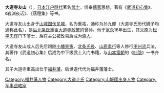 {{japanese|japanese=大道寺 友山|kana=だいどうじ　ゆうざん|romaji=Daidōji Yūzan}}

'''大道寺友山'''（{{bd|1639年||1730年|catIdx=Daidouji Yuuzan}}），[[日本|日本]][[江户時代|江户時代]]著名[[武士|武士]]，信奉[[儒家|儒家]]思想，著有《[[武道初心集|武道初心集]]》、《岩渊夜话》、《落穗集》等书。

大道寺友山出身于[[山城国|山城国]][[伏见城|伏见城]]，名为重祐，通称为孙九郎（大道寺氏历代嫡子均通称此名），是[[后北条氏|后北条氏]]重臣[[大道寺政繁|大道寺政繁]]的曾孙。他于[[宽永|宽永]]16年出生，其父原为[[松平忠辉|松平忠辉]]门下藩士，后在主公被改易后成为[[浪人|浪人]]。

大道寺友山成人后先后跟随[[小幡景憲|小幡景憲]]、[[北条氏長|北条氏長]]、[[山鹿素行|山鹿素行]]等人修行[[甲州流|甲州流]]兵法，其著作《武道初心集》后成为中下级武士入门书籍，与[[山本常朝|山本常朝]]的《[[叶隐|叶隐]]》一书齐名。

其子大道寺重高出仕于[[福井藩|福井藩]]，后世遂代代为福井藩藩士。

{{Authority control}}
{{DEFAULTSORT:Daidouji Yuuzan}}
[[Category:福井藩人物|Category:福井藩人物]]
[[Category:大道寺氏|Category:大道寺氏]]
[[Category:山城國出身人物|Category:山城國出身人物]]
[[Category:军事战略家|Category:军事战略家]]